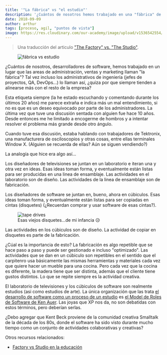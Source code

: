 ```yaml
---
title: '"La fábrica" vs "el estudio"'
description: '¿Cuántos de nosotros hemos trabajado en una "fábrica" de software este término "fábrica" quizá sea un malentendido.'
date: 2018-09-09
author: arthur
tags: [proceso, agil, "puntos de vista"]
image: https://res.cloudinary.com/our-academy/image/upload/v1536542554/articles/factory-vs-studio.jpg
---
```


> Una traducción del articulo ["The Factory" vs. "The Studio"](http://patricklogan.blogspot.com/2003_08_31_patricklogan_archive.html).

<figure>
  <img
    src="http://res.cloudinary.com/our-academy/image/upload/v1/articles/factory-vs-studio"
    alt="fábrica vs estudio"
  />
</figure>

¿Cuántos de nosotros, desarrolladores de software, hemos trabajado en un
lugar que las areas de administración, ventas y marketing llaman "la
fábrica"? Tal vez incluso los administrativos de ingeniería (jefes de
proyectos, QA, DevOps...) lo llaman así, ¿quiza por que siempre tienden a
alinearse más con el resto de la empresa?

Esta etiqueta siempre (la he estado escuchando y comentando durante los
últimos 20 años) me parece extraña e indica más un mal entendimiento, si
no es que es un deseo equivocado por parte de los administradores. La
última vez que tuve una discusión sentada con alguien fue hace 10 años.
Desde entonces me he limitado a encogerme de hombros y a intentar resolver
el problema más grande desde otro ángulo.

Cuando tuve esa discusión, estaba hablando con trabajadores de Tektronix,
una manufacturera de osciloscopios y otras cosas, entre ellas terminales
Window X. (Alguien se recuerda de ellas? Aún se siguen vendiendo?)

La analogía que hice era algo así...

Los diseñadores de televisiones se juntan en un laboratorio e iteran una y
otra vez en ideas. Esas ideas toman forma, y eventualmente están listas
para ser producidas en una linea de ensamblaje. Las actividades en el
laboratorio son de diseño. Las actividades de la linea de ensamblaje son
de fabricación.

Los diseñadores de software se juntan en, bueno, ahora en cúbiculos. Esas
ideas toman forma, y eventualmente están listas para ser copiadas en
cintas (disquetes) (¿Recuerdan comprar y usar software de esas cintas?).

<figure>
  <img
    src="https://upload.wikimedia.org/wikipedia/commons/3/39/Dds_tape_drive_01.jpg"
    alt="tape drives"
  />
  <figcaption>Esas viejos disquetes...de mi infancia 😥</figcaption>
</figure>

Las actividades en los cúbiculos son de diseño. La actividad de copiar en
disquetes es parte de la fabricación.

¿Cúal es la importancia de esto? La fabricación es algo repetible que se
hace paso a paso y puede ser gestionado e incluso "optimizado". Las
actividades que se dan en un cúbiculo son repetibles en el sentido que el
carpitenro usa básicamente las mismas herramientas y materiales cada vez
que quiere hacer un mueble para una cocina. Pero cada vez que la cocina es
diferente, la madera tiene que ser distinta, además que el cliente tiene
gustos distintos. Lo que se repite siempre es la actividad creativa.

El laboratorio de televisiones y los cúbiculos de software son realmente
estudios (asi como estudios de arte). La única organización que las trata [el desarrollo de software como un proceso de un estudio](http://www.rolemodelsoftware.com/moreAboutUs/publications/apprenticeshipInASoftwareStudio.php?PHPSESSID=04be1d37cd72fb4c4eae204d8c0dd895) es [el Model de Roles de Software de Ken Auer](http://www.rolemodelsoft.com/). Las joyas que XP nos da, no son debatidas con estos términos, pero
deberían serlas.

¿Debo agregar que Kent Beck proviene de la comunidad creativa Smalltalk de
la década de los 80s, donde el software ha sido visto durante mucho tiempo
como un conjunto de actividades colaborativas y creativas?

Otros recursos relacionados:

- [Factory vs Studio en la educación](https://medium.com/@mcgd/factory-vs-studio-fb83b3fe9e14)
